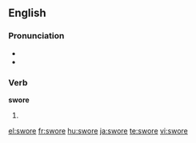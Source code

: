 ==English==

===Pronunciation===
* {{IPA|/'swoɻ/}}
* {{audio|En-us-swore.ogg|Audio (US)}}

===Verb===
'''swore'''

# {{simple past of|[[swear]]}}

<!-- this belogns on the page for "swear" ===Translations===
* Dutch: [[vloekte]], [[vloekten]]-->

[[el:swore]]
[[fr:swore]]
[[hu:swore]]
[[ja:swore]]
[[te:swore]]
[[vi:swore]]